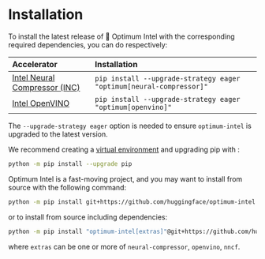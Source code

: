<!---
Copyright 2022 The HuggingFace Team. All rights reserved.

Licensed under the Apache License, Version 2.0 (the "License");
you may not use this file except in compliance with the License.
You may obtain a copy of the License at

    http://www.apache.org/licenses/LICENSE-2.0

Unless required by applicable law or agreed to in writing, software
distributed under the License is distributed on an "AS IS" BASIS,
WITHOUT WARRANTIES OR CONDITIONS OF ANY KIND, either express or implied.
See the License for the specific language governing permissions and
limitations under the License.
-->

# Installation

To install the latest release of 🤗 Optimum Intel with the corresponding required dependencies, you can do respectively:

| Accelerator                                                                                                            | Installation                                                       |
|:-----------------------------------------------------------------------------------------------------------------------|:-------------------------------------------------------------------|
| [Intel Neural Compressor (INC)](https://www.intel.com/content/www/us/en/developer/tools/oneapi/neural-compressor.html) | `pip install --upgrade-strategy eager "optimum[neural-compressor]"`|
| [Intel OpenVINO](https://docs.openvino.ai )                                                                            | `pip install --upgrade-strategy eager "optimum[openvino]"`    |

The `--upgrade-strategy eager` option is needed to ensure `optimum-intel` is upgraded to the latest version.

We recommend creating a [virtual environment](https://packaging.python.org/en/latest/guides/installing-using-pip-and-virtual-environments/#creating-a-virtual-environment) and upgrading pip with :
```bash
python -m pip install --upgrade pip
```

Optimum Intel is a fast-moving project, and you may want to install from source with the following command:

```bash
python -m pip install git+https://github.com/huggingface/optimum-intel.git
```

or to install from source including dependencies:

```bash
python -m pip install "optimum-intel[extras]"@git+https://github.com/huggingface/optimum-intel.git
```

where `extras` can be one or more of `neural-compressor`, `openvino`, `nncf`.
